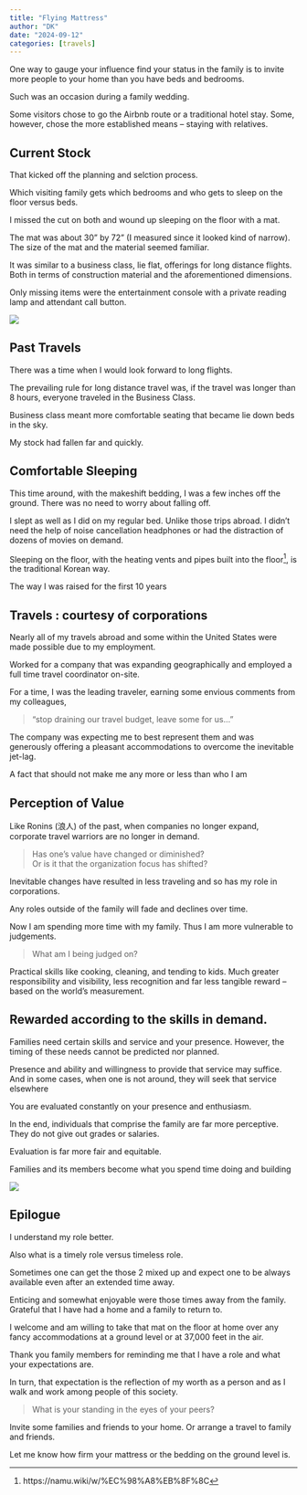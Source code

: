 ```yaml
---
title: "Flying Mattress"
author: "DK"
date: "2024-09-12"
categories: [travels]
---
```


One way to gauge your influence find your status in the family is to invite more people to your home than you have beds and bedrooms.

Such was an occasion during a family wedding.

Some visitors chose to go the Airbnb route or a traditional hotel stay.
Some, however, chose the more established means – staying with relatives.

## Current Stock

That kicked off the planning and selction process.

Which visiting family gets which bedrooms and who gets to sleep on the floor versus beds.

I missed the cut on both and wound up sleeping on the floor with a mat.

The mat was about 30” by 72” (I measured since it looked kind of narrow).
The size of the mat and the material seemed familiar.

It was similar to a business class, lie flat, offerings for long distance flights.
Both in terms of construction material and the aforementioned dimensions.

Only missing items were the entertainment console with a private reading lamp and attendant call button.

![](20240719_202255.jpg)

## Past Travels

There was a time when I would look forward to long flights.

The prevailing rule for long distance travel was, if the travel was longer than 8 hours, everyone traveled in the Business Class.

Business class meant more comfortable seating that became lie down beds in the sky.

My stock had fallen far and quickly.

## Comfortable Sleeping

This time around, with the makeshift bedding, I was a few inches off the ground.
There was no need to worry about falling off.

I slept as well as I did on my regular bed.
Unlike those trips abroad. I didn’t need the help of noise cancellation headphones or had the distraction of dozens of movies on demand.

Sleeping on the floor, with the heating vents and pipes built into the floor^[https://namu.wiki/w/%EC%98%A8%EB%8F%8C], is the traditional Korean way. 

The way I was raised for the first 10 years

## Travels : courtesy of corporations

Nearly all of my travels abroad and some within the United States were made possible due to my employment.

Worked for a company that was expanding geographically and employed a full time travel coordinator on-site.

For a time, I was the leading traveler, earning some envious comments from my colleagues,

>“stop draining our travel budget, leave some for us…”

The company was expecting me to best represent them and was generously offering a pleasant accommodations to overcome the inevitable jet-lag.

A fact that should not make me any more or less than who I am

## Perception of Value

Like Ronins (浪人) of the past, when companies no longer expand, corporate travel warriors are no longer in demand.

>Has one's value have changed or diminished?  
>Or is it that the organization focus has shifted?

Inevitable changes have resulted in less traveling and so has my role in corporations.

Any roles outside of the family will fade and declines over time.

Now I am spending more time with my family.
Thus I am more vulnerable to judgements.

>What am I being judged on?

Practical skills like cooking, cleaning, and tending to kids.
Much greater responsibility and visibility, less recognition and far less tangible reward – based on the world’s measurement.

## Rewarded according to the skills in demand.

Families need certain skills and service and your presence.
However, the timing of these needs cannot be predicted nor planned.

Presence and ability and willingness to provide that service may suffice.
And in some cases, when one is not around, they will seek that service elsewhere

You are evaluated constantly on your presence and enthusiasm.

In the end, individuals that comprise the family are far more perceptive.
They do not give out grades or salaries.

Evaluation is far more fair and equitable.

Families and its members become what you spend time doing and building

![](20240711_204951~2.jpg)

## Epilogue

I understand my role better.

Also what is a timely role versus timeless role.

Sometimes one can get the those 2 mixed up and expect one to be always available even after an extended time away.

Enticing and somewhat enjoyable were those times away from the family.  
Grateful that I have had a home and a family to return to.

I welcome and am willing to take that mat on the floor at home over any fancy accommodations at a ground level or at 37,000 feet in the air.

Thank you family members for reminding me that I have a role and what your expectations are.

In turn, that expectation is the reflection of my worth as a person and as I walk and work among people of this society.

>What is your standing in the eyes of your peers?

Invite some families and friends to your home.
Or arrange a travel to family and friends.

Let me know how firm your mattress or the bedding on the ground level is.